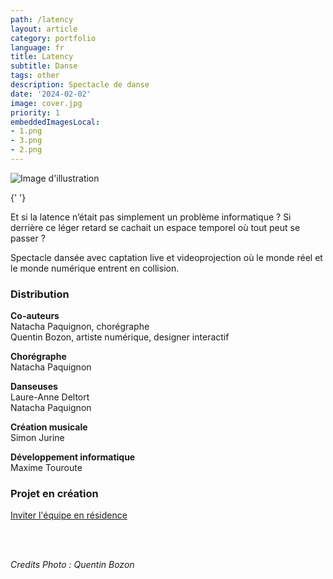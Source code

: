 ```yaml
---
path: /latency
layout: article
category: portfolio
language: fr
title: Latency
subtitle: Danse
tags: other
description: Spectacle de danse
date: '2024-02-02'
image: cover.jpg
priority: 1
embeddedImagesLocal:
- 1.png
- 3.png
- 2.png
---
```



![Image d'illustration](cover.jpg)

<ImageGrid props={props.data.mdx.frontmatter.embeddedImagesLocal} />{' '}

Et si la latence n’était pas simplement un problème informatique ? Si derrière ce léger retard se cachait un espace temporel où tout peut se passer ?  

Spectacle dansée avec captation live et videoprojection où le monde réel et le monde numérique entrent en collision.  




### Distribution
__Co-auteurs__  
Natacha Paquignon, chorégraphe  
Quentin Bozon, artiste numérique, designer interactif  

__Chorégraphe__  
Natacha Paquignon

__Danseuses__  
Laure-Anne Deltort  
Natacha Paquignon  

__Création musicale__  
Simon Jurine  

__Développement informatique__  
Maxime Touroute

### Projet en création
[Inviter l'équipe en résidence](mailto:natacha@c-a-b.fr)

<br/>
<br/>
  
_Credits Photo : Quentin Bozon_